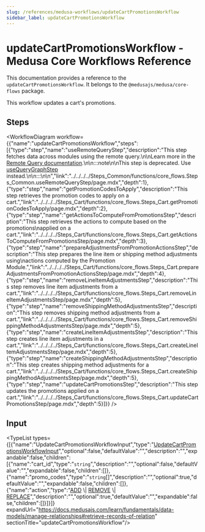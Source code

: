 ```yaml
---
slug: /references/medusa-workflows/updateCartPromotionsWorkflow
sidebar_label: updateCartPromotionsWorkflow
---
```



# updateCartPromotionsWorkflow - Medusa Core Workflows Reference

This documentation provides a reference to the `updateCartPromotionsWorkflow`. It belongs to the `@medusajs/medusa/core-flows` package.

This workflow updates a cart's promotions.

## Steps

<WorkflowDiagram workflow={{"name":"updateCartPromotionsWorkflow","steps":[{"type":"step","name":"useRemoteQueryStep","description":"This step fetches data across modules using the remote query.\n\nLearn more in the [Remote Query documentation](https://docs.medusajs.com/learn/fundamentals/module-links/query).\n\n:::note\n\nThis step is deprecated. Use [useQueryGraphStep](../../../../functions/core_flows.useQueryGraphStep/page.mdx) instead.\n\n:::\n\n","link":"../../../../Steps_Common/functions/core_flows.Steps_Common.useRemoteQueryStep/page.mdx","depth":1},{"type":"step","name":"getPromotionCodesToApply","description":"This step retrieves the promotion codes to apply on a cart.","link":"../../../../Steps_Cart/functions/core_flows.Steps_Cart.getPromotionCodesToApply/page.mdx","depth":2},{"type":"step","name":"getActionsToComputeFromPromotionsStep","description":"This step retrieves the actions to compute based on the promotions\napplied on a cart.","link":"../../../../Steps_Cart/functions/core_flows.Steps_Cart.getActionsToComputeFromPromotionsStep/page.mdx","depth":3},{"type":"step","name":"prepareAdjustmentsFromPromotionActionsStep","description":"This step prepares the line item or shipping method adjustments using\nactions computed by the Promotion Module.","link":"../../../../Steps_Cart/functions/core_flows.Steps_Cart.prepareAdjustmentsFromPromotionActionsStep/page.mdx","depth":4},{"type":"step","name":"removeLineItemAdjustmentsStep","description":"This step removes line item adjustments from a cart.","link":"../../../../Steps_Cart/functions/core_flows.Steps_Cart.removeLineItemAdjustmentsStep/page.mdx","depth":5},{"type":"step","name":"removeShippingMethodAdjustmentsStep","description":"This step removes shipping method adjustments from a cart.","link":"../../../../Steps_Cart/functions/core_flows.Steps_Cart.removeShippingMethodAdjustmentsStep/page.mdx","depth":5},{"type":"step","name":"createLineItemAdjustmentsStep","description":"This step creates line item adjustments in a cart.","link":"../../../../Steps_Cart/functions/core_flows.Steps_Cart.createLineItemAdjustmentsStep/page.mdx","depth":5},{"type":"step","name":"createShippingMethodAdjustmentsStep","description":"This step creates shipping method adjustments for a cart.","link":"../../../../Steps_Cart/functions/core_flows.Steps_Cart.createShippingMethodAdjustmentsStep/page.mdx","depth":5},{"type":"step","name":"updateCartPromotionsStep","description":"This step updates the promotions applied on a cart.","link":"../../../../Steps_Cart/functions/core_flows.Steps_Cart.updateCartPromotionsStep/page.mdx","depth":5}]}} />

## Input

<TypeList types={[{"name":"UpdateCartPromotionsWorkflowInput","type":"[UpdateCartPromotionsWorkflowInput](../../../../types/core_flows.UpdateCartPromotionsWorkflowInput/page.mdx)","optional":false,"defaultValue":"","description":"","expandable":false,"children":[{"name":"cart_id","type":"`string`","description":"","optional":false,"defaultValue":"","expandable":false,"children":[]},{"name":"promo_codes","type":"`string`[]","description":"","optional":true,"defaultValue":"","expandable":false,"children":[]},{"name":"action","type":"[ADD](../../../../../utils/PromotionUtils/enums/utils.PromotionUtils.PromotionActions/page.mdx#add) \\| [REMOVE](../../../../../utils/PromotionUtils/enums/utils.PromotionUtils.PromotionActions/page.mdx#remove) \\| [REPLACE](../../../../../utils/PromotionUtils/enums/utils.PromotionUtils.PromotionActions/page.mdx#replace)","description":"","optional":true,"defaultValue":"","expandable":false,"children":[]}]}]} expandUrl="https://docs.medusajs.com/learn/fundamentals/data-models/manage-relationships#retrieve-records-of-relation" sectionTitle="updateCartPromotionsWorkflow"/>
